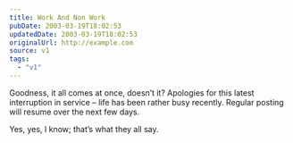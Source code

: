 ```yaml
---
title: Work And Non Work
pubDate: 2003-03-19T18:02:53
updatedDate: 2003-03-19T18:02:53
originalUrl: http://example.com
source: v1
tags:
  - "v1"
---
```


Goodness, it all comes at once, doesn&#8217;t it? Apologies for this latest interruption in service &#8211; life has been rather busy recently. Regular posting will resume over the next few days.

Yes, yes, I know; that&#8217;s what they all say.
